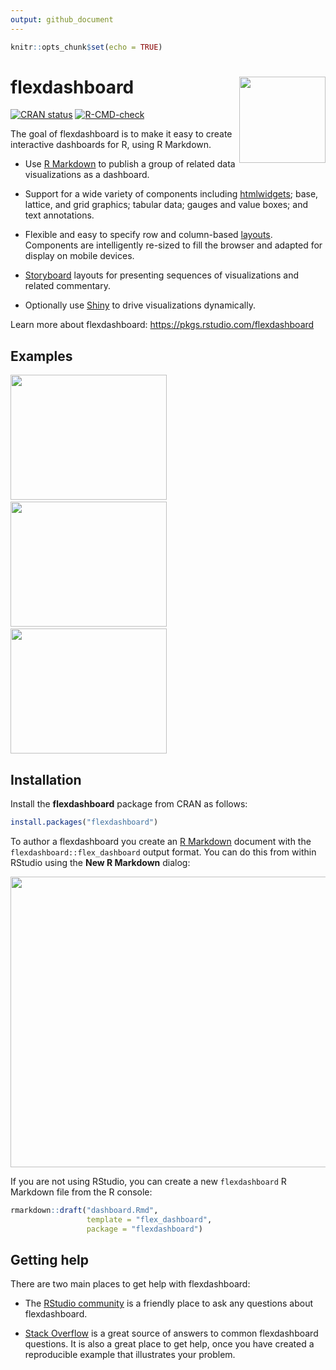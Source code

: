 ```yaml
---
output: github_document
---
```


<!-- README.md is generated from README.Rmd. Please edit that file -->

```r
knitr::opts_chunk$set(echo = TRUE)
```

# flexdashboard <a href='https://pkgs.rstudio.com/flexdashboard'><img src='man/figures/logo.png' align="right" height="138.5" /></a>

<!-- badges: start -->
[![CRAN status](https://www.r-pkg.org/badges/version/flexdashboard)](https://CRAN.R-project.org/package=flexdashboard)
[![R-CMD-check](https://github.com/rstudio/flexdashboard/workflows/R-CMD-check/badge.svg)](https://github.com/rstudio/flexdashboard/actions)
<!-- badges: end -->

The goal of flexdashboard is to make it easy to create interactive dashboards for R, using R Markdown.

* Use [R Markdown](https://rmarkdown.rstudio.com) to publish a group of related data visualizations as a dashboard.

* Support for a wide variety of components including [htmlwidgets](https://www.htmlwidgets.org); base, lattice, and grid graphics; tabular data; gauges and value boxes; and text annotations.

* Flexible and easy to specify row and column-based [layouts](https://pkgs.rstudio.com/flexdashboard/reference/articles/articles/layouts.html). Components are intelligently re-sized to fill the browser and adapted for display on mobile devices.

* [Storyboard](https://pkgs.rstudio.com/flexdashboard/reference/articles/articles/using.html#storyboards-1) layouts for presenting sequences of visualizations and related commentary.

* Optionally use [Shiny](http://shiny.rstudio.com) to drive visualizations dynamically.

Learn more about flexdashboard: <https://pkgs.rstudio.com/flexdashboard>

## Examples

<a href="https://beta.rstudioconnect.com/jjallaire/htmlwidgets-d3heatmap/"><img src="http://rmarkdown.rstudio.com/flexdashboard/images/htmlwidgets-d3heatmap.png" width=250 height=200></img></a>&nbsp;&nbsp;<a href="https://beta.rstudioconnect.com/jjallaire/htmlwidgets-ggplotly-geoms/"><img src="http://rmarkdown.rstudio.com/flexdashboard/images/plotly.png" width=250 height=200></img></a>&nbsp;&nbsp;<a href="https://jjallaire.shinyapps.io/shiny-biclust/"><img src="http://rmarkdown.rstudio.com/flexdashboard/images/shiny-biclust.png" width=250 height=200></img></a>


## Installation

Install the **flexdashboard** package from CRAN as follows:

```r
install.packages("flexdashboard")
```

To author a flexdashboard you create an [R Markdown](https://rmarkdown.rstudio.com) document with the `flexdashboard::flex_dashboard` output format. You can do this from within RStudio using the **New R Markdown** dialog:

![](man/figures/NewRMarkdown.png){width=579 height=465}

If you are not using RStudio, you can create a new `flexdashboard` R Markdown file from the R console:

```r
rmarkdown::draft("dashboard.Rmd", 
                 template = "flex_dashboard", 
                 package = "flexdashboard")
```

## Getting help

There are two main places to get help with flexdashboard:

+ The [RStudio community](https://community.rstudio.com/tag/flexdashboard) is a friendly place to ask any questions about flexdashboard.

+ [Stack Overflow](https://stackoverflow.com/questions/tagged/flexdashboard) is a great source of answers to common flexdashboard questions. It is also a great place to get help, once you have created a reproducible example that illustrates your problem.
